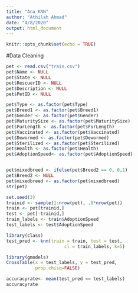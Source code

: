 ```yaml
---
title: "Ana KNN"
author: "Athilah Ahmad"
date: "4/8/2020"
output: html_document
---
```


```r
knitr::opts_chunk$set(echo = TRUE)
```

#Data Cleaning
```r
pet <- read.csv("train.csv")
pet$Name <- NULL
pet$State <- NULL
pet$RescuerID <- NULL
pet$Description <- NULL
pet$PetID <- NULL

pet$Type <- as.factor(pet$Type)
pet$Breed1 <- as.factor(pet$Breed1)
pet$Gender <- as.factor(pet$Gender)
pet$MaturitySize <- as.factor(pet$MaturitySize)
pet$FurLength <- as.factor(pet$FurLength)
pet$Vaccinated <- as.factor(pet$Vaccinated)
pet$Dewormed <- as.factor(pet$Dewormed)
pet$Sterilized <- as.factor(pet$Sterilized)
pet$Health <- as.factor(pet$Health)
pet$AdoptionSpeed<- as.factor(pet$AdoptionSpeed)


pet$mixedbreed <- ifelse(pet$Breed2 == 0, 0,1)
pet$Breed2 <- NULL
pet$mixedbreed <- as.factor(pet$mixedbreed)
str(pet)

```



```r
set.seed(3)
trainid <- sample(1:nrow(pet), .8*nrow(pet))
train <- pet[trainid,]
test <- pet[-trainid,]
train_labels <- train$AdoptionSpeed
test_labels <- test$AdoptionSpeed
```


```r
library(class)
test_pred <- knn(train = train, test = test,
                      cl = train_labels, k=5)
```
```r
library(gmodels)
CrossTable(x = test_labels, y = test_pred, 
           prop.chisq=FALSE)
```
```r
accuracyrate<- mean(test_pred == test_labels)
accuracyrate
```


